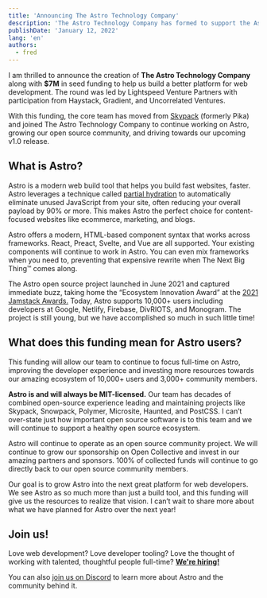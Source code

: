 ```yaml
---
title: 'Announcing The Astro Technology Company'
description: 'The Astro Technology Company has formed to support the Astro open source project and build a better platform for web developers everywhere.'
publishDate: 'January 12, 2022'
lang: 'en'
authors: 
  - fred
---
```


I am thrilled to announce the creation of **The Astro Technology Company** along with **$7M** in seed funding to help us build a better platform for web development. The round was led by Lightspeed Venture Partners with participation from Haystack, Gradient, and Uncorrelated Ventures. 

With this funding, the core team has moved from [Skypack](https://www.skypack.dev/) (formerly Pika) and joined The Astro Technology Company to continue working on Astro, growing our open source community, and driving towards our upcoming v1.0 release.

## **What is Astro?**

Astro is a modern web build tool that helps you build fast websites, faster. Astro leverages a technique called [partial hydration](https://docs.astro.build/en/core-concepts/component-hydration/) to automatically eliminate unused JavaScript from your site, often reducing your overall payload by 90% or more. This makes Astro the perfect choice for content-focused websites like ecommerce, marketing, and blogs.

Astro offers a modern, HTML-based component syntax that works across frameworks. React, Preact, Svelte, and Vue are all supported. Your existing components will continue to work in Astro. You can even mix frameworks when you need to, preventing that expensive rewrite when The Next Big Thing™️ comes along.

The Astro open source project launched in June 2021 and captured immediate buzz, taking home the “Ecosystem Innovation Award” at the [2021 Jamstack Awards.](https://jamstackconf.com/jammies/) Today, Astro supports 10,000+ users including developers at Google, Netlify, Firebase, DivRIOTS, and Monogram. The project is still young, but we have accomplished so much in such little time!

## What does this funding mean for Astro users?

This funding will allow our team to continue to focus full-time on Astro, improving the developer experience and investing more resources towards our amazing ecosystem of 10,000+ users and 3,000+ community members. 

**Astro is and will always be MIT-licensed.** Our team has decades of combined open-source experience leading and maintaining projects like Skypack, Snowpack, Polymer, Microsite, Haunted, and PostCSS. I can’t over-state just how important open source software is to this team and we will continue to support a healthy open source ecosystem.

Astro will continue to operate as an open source community project. We will continue to grow our sponsorship on Open Collective and invest in our amazing partners and sponsors. 100% of collected funds will continue to go directly back to our open source community members.

Our goal is to grow Astro into the next great platform for web developers. We see Astro as so much more than just a build tool, and this funding will give us the resources to realize that vision. I can’t wait to share more about what we have planned for Astro over the next year!

## Join us!

Love web development? Love developer tooling? Love the thought of working with talented, thoughtful people full-time? [**We're hiring!**](/company)

You can also [join us on Discord](https://astro.build/chat) to learn more about Astro and the community behind it.
